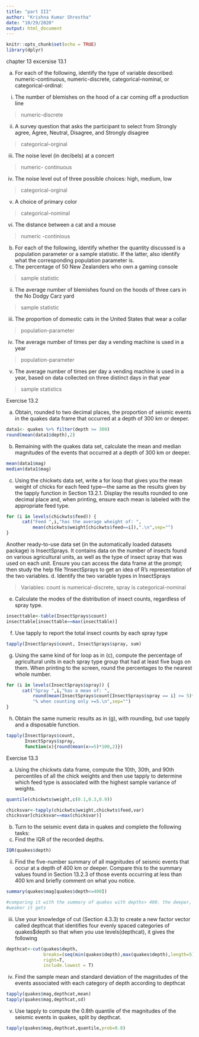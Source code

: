 ```yaml
---
title: "part III"
author: "Krishna Kumar Shrestha"
date: "10/29/2020"
output: html_document
---
```


```r
knitr::opts_chunk$set(echo = TRUE)
library(dplyr)
```

chapter 13
excersise 13.1



a. For each of the following, identify the type of variable described:
numeric-continuous, numeric-discrete, categorical-nominal, or
categorical-ordinal: 

i) The number of blemishes on the hood of a car coming off a
production line 


> numeric-discrete

ii. A survey question that asks the participant to select from
Strongly agree, Agree, Neutral, Disagree, and Strongly
disagree 

> categorical-orginal

iii. The noise level (in decibels) at a concert 

> numeric- continuous

iv. The noise level out of three possible choices: high,
medium, low 

> categorical-orginal

v. A choice of primary color 

> categorical-nominal

vi. The distance between a cat and a mouse 

> numeric -continious

b. For each of the following, identify whether the quantity discussed
is a population parameter or a sample statistic. If the latter, also
identify what the corresponding population parameter is.
i. The percentage of 50 New Zealanders who own a gaming
console 

> sample statistic

ii. The average number of blemishes found on the hoods of
three cars in the No Dodgy Carz yard 

> sample statistic

iii. The proportion of domestic cats in the United States that
wear a collar 

> population-parameter

iv. The average number of times per day a vending machine is
used in a year 

> population-parameter

v. The average number of times per day a vending machine is
used in a year, based on data collected on three distinct days
in that year 

> sample statistics






Exercise 13.2


a. Obtain, rounded to two decimal places, the proportion of seismic events in the quakes data frame that occurred at a depth of 300 km or deeper.


```r
data1<- quakes %>% filter(depth >= 300)
round(mean(data1$depth),2)


```
b. Remaining with the quakes data set, calculate the mean and
median magnitudes of the events that occurred at a depth of
300 km or deeper.


```r
mean(data1$mag)
median(data1$mag)

```

c. Using the chickwts data set, write a for loop that gives you the
mean weight of chicks for each feed type—the same as the results
given by the tapply function in Section 13.2.1. Display the results
rounded to one decimal place and, when printing, ensure each
mean is labeled with the appropriate feed type.



```r
for (i in levels(chickwts$feed)) {
      cat("Feed ",i,"has the average wheight of: ",
          mean(chickwts$weight[chickwts$feed==i]),".\n",sep="")
}
```

Another ready-to-use data set (in the automatically loaded datasets
package) is InsectSprays. It contains data on the number of insects
found on various agricultural units, as well as the type of insect spray
that was used on each unit. Ensure you can access the data frame at
the prompt; then study the help file ?InsectSprays to get an idea of R’s
representation of the two variables.
d. Identify the two variable types in InsectSprays 



> Variables: count is numerical-discrete, spray is categorical-nominal 


e. Calculate the modes of the distribution of insect counts, regardless of spray type.


```r
insecttable<-table(InsectSprays$count)
insecttable[insecttable==max(insecttable)]


```


f. Use tapply to report the total insect counts by each spray type



```r
tapply(InsectSprays$count, InsectSprays$spray, sum)


```
g. Using the same kind of for loop as in (c), compute the percentage of agricultural units in each spray type group that had at least five bugs on them. When printing to the screen, round the
percentages to the nearest whole number.



```r

for (i in levels(InsectSprays$spray)) {
      cat("Spray ",i,"has a mean of: ",
          round(mean(InsectSprays$count[InsectSprays$spray == i] >= 5)*100),
          "% when counting only >=5.\n",sep="")
}
```



h. Obtain the same numeric results as in (g), with rounding, but use tapply and a disposable function.

```r
tapply(InsectSprays$count, 
       InsectSprays$spray, 
       function(x){round(mean(x>=5)*100,2)})
```







Exercise 13.3


a. Using the chickwts data frame, compute the 10th, 30th, and
90th percentiles of all the chick weights and then use tapply to
determine which feed type is associated with the highest sample
variance of weights.


```r
quantile(chickwts$weight,c(0.1,0.3,0.9))

chicksvar<-tapply(chickwts$weight,chickwts$feed,var)
chicksvar[chicksvar==max(chicksvar)]
```



b. Turn to the seismic event data in quakes and complete the following tasks:
i. Find the IQR of the recorded depths.


```r
IQR(quakes$depth)
```

ii. Find the five-number summary of all magnitudes of seismic
events that occur at a depth of 400 km or deeper. Compare
this to the summary values found in Section 13.2.3 of those
events occurring at less than 400 km and briefly comment
on what you notice.


```r
summary(quakes$mag[quakes$depth<=400])

#comparing it with the summary of quakes with depths> 400. the deeper, the 
#weaker it gets
```




iii. Use your knowledge of cut (Section 4.3.3) to create a new
factor vector called depthcat that identifies four evenly
spaced categories of quakes$depth so that when you use
levels(depthcat), it gives the following


```r
depthcat<-cut(quakes$depth,
              breaks=(seq(min(quakes$depth),max(quakes$depth),length=5)),
              right=T,
              include.lowest = T)
```



iv. Find the sample mean and standard deviation of the magnitudes of the events associated with each category of depth
according to depthcat


```r
tapply(quakes$mag,depthcat,mean)
tapply(quakes$mag,depthcat,sd)
```



v. Use tapply to compute the 0.8th quantile of the magnitudes
of the seismic events in quakes, split by depthcat.



```r
tapply(quakes$mag,depthcat,quantile,prob=0.8)
```


